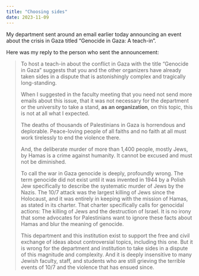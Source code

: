 ```yaml
---
title: "Choosing sides"
date: 2023-11-09
---
```


My department sent around an email earlier today announcing an event about the crisis in Gaza titled "Genocide in Gaza: A teach-in".

Here was my reply to the person who sent the announcement:

>To host a teach-in about the conflict in Gaza with the title “Genocide in Gaza” suggests that you and the other organizers have already taken sides in a dispute that is astonishingly complex and tragically long-standing.
>
>When I suggested in the faculty meeting that you need not send more emails about this issue, that it was not necessary for the department or the university to take a stand, **as an organization**, on this topic, this is not at all what I expected.
>
>The deaths of thousands of Palestinians in Gaza is horrendous and deplorable. Peace-loving people of all faiths and no faith at all must work tirelessly to end the violence there.
>
>And, the deliberate murder of more than 1,400 people, mostly Jews, by Hamas is a crime against humanity. It cannot be excused and must not be diminished.
>
>To call the war in Gaza genocide is deeply, profoundly wrong. The term genocide did not exist until it was invented in 1944 by a Polish Jew specifically to describe the systematic murder of Jews by the Nazis. The 10/7 attack was the largest killing of Jews since the Holocaust, and it was entirely in keeping with the mission of Hamas, as stated in its charter. That charter specifically calls for genocidal actions: The killing of Jews and the destruction of Israel. It is no irony that some advocates for Palestinians want to ignore these facts about Hamas and blur the meaning of genocide.
>
>This department and this institution exist to support the free and civil exchange of ideas about controversial topics, including this one. But it is wrong for the department and institution to take sides in a dispute of this magnitude and complexity. And it is deeply insensitive to many Jewish faculty, staff, and students who are still grieving the terrible events of 10/7 and the violence that has ensued since.

